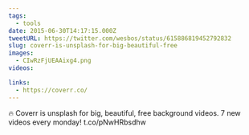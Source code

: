 ```yaml
---
tags:
  - tools
date: 2015-06-30T14:17:15.000Z
tweetURL: https://twitter.com/wesbos/status/615886819452792832
slug: coverr-is-unsplash-for-big-beautiful-free
images:
  - CIwRzFjUEAAixg4.png
videos:

links:
  - https://coverr.co/
---
```

🔥 Coverr is unsplash for big, beautiful, free background videos. 7 new videos every monday!  t.co/pNwHRbsdhw
